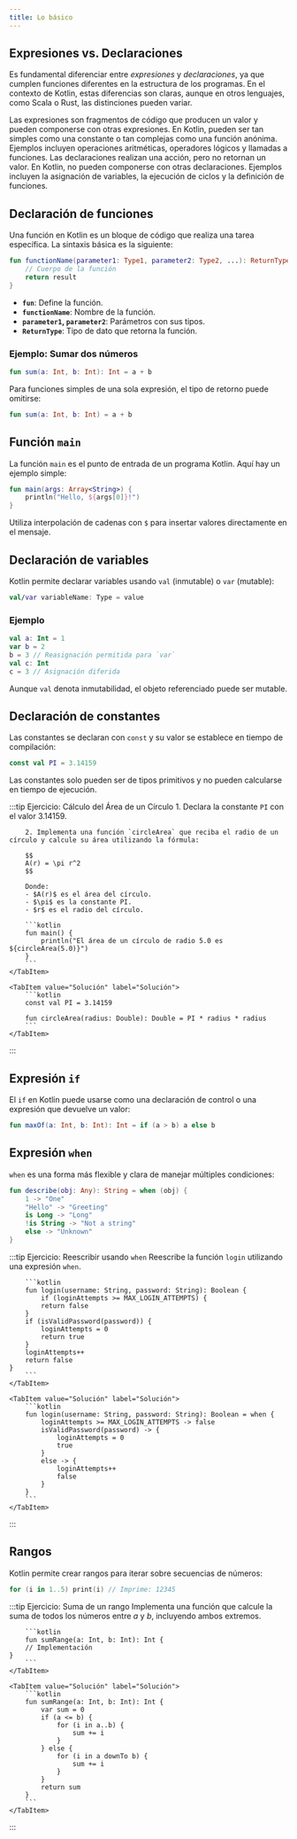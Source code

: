 ```yaml
---
title: Lo básico
---
```



<ReadingTime/>

## Expresiones vs. Declaraciones

Es fundamental diferenciar entre *expresiones* y *declaraciones*, ya que cumplen funciones diferentes en la estructura de los programas. En el contexto de Kotlin, estas diferencias son claras, aunque en otros lenguajes, como Scala o Rust, las distinciones pueden variar.

<Definition title="Expresiones">
  Las expresiones son fragmentos de código que producen un valor y pueden componerse con otras expresiones. En Kotlin, pueden ser tan simples como una constante o tan complejas como una función anónima. Ejemplos incluyen operaciones aritméticas, operadores lógicos y llamadas a funciones.
</Definition>

<Definition title="Declaraciones">
  Las declaraciones realizan una acción, pero no retornan un valor. En Kotlin, no pueden componerse con otras declaraciones. Ejemplos incluyen la asignación de variables, la ejecución de ciclos y la definición de funciones.
</Definition>

## Declaración de funciones

Una función en Kotlin es un bloque de código que realiza una tarea específica. La sintaxis básica es la siguiente:

```kotlin
fun functionName(parameter1: Type1, parameter2: Type2, ...): ReturnType {
    // Cuerpo de la función
    return result
}
```

- **`fun`**: Define la función.
- **`functionName`**: Nombre de la función.
- **`parameter1`, `parameter2`**: Parámetros con sus tipos.
- **`ReturnType`**: Tipo de dato que retorna la función.

### Ejemplo: Sumar dos números

```kotlin
fun sum(a: Int, b: Int): Int = a + b
```

Para funciones simples de una sola expresión, el tipo de retorno puede omitirse:

```kotlin
fun sum(a: Int, b: Int) = a + b
```

## Función `main`

La función `main` es el punto de entrada de un programa Kotlin. Aquí hay un ejemplo simple:

```kotlin
fun main(args: Array<String>) {
    println("Hello, ${args[0]}!")
}
```

Utiliza interpolación de cadenas con `$` para insertar valores directamente en el mensaje.

## Declaración de variables

Kotlin permite declarar variables usando `val` (inmutable) o `var` (mutable):

```kotlin
val/var variableName: Type = value
```

### Ejemplo

```kotlin
val a: Int = 1
var b = 2
b = 3 // Reasignación permitida para `var`
val c: Int
c = 3 // Asignación diferida
```

Aunque `val` denota inmutabilidad, el objeto referenciado puede ser mutable.

## Declaración de constantes

Las constantes se declaran con `const` y su valor se establece en tiempo de compilación:

```kotlin
const val PI = 3.14159
```

Las constantes solo pueden ser de tipos primitivos y no pueden calcularse en tiempo de ejecución.

:::tip Ejercicio: Cálculo del Área de un Círculo
<Tabs>
    <TabItem value="Enunciado" label="Enunciado">
        1. Declara la constante `PI` con el valor $3.14159$.

        2. Implementa una función `circleArea` que reciba el radio de un círculo y calcule su área utilizando la fórmula:

        $$
        A(r) = \pi r^2
        $$

        Donde:
        - $A(r)$ es el área del círculo.
        - $\pi$ es la constante PI.
        - $r$ es el radio del círculo.

        ```kotlin
        fun main() {
            println("El área de un círculo de radio 5.0 es ${circleArea(5.0)}")
        }
        ```
    </TabItem>

    <TabItem value="Solución" label="Solución">
        ```kotlin
        const val PI = 3.14159

        fun circleArea(radius: Double): Double = PI * radius * radius
        ```
    </TabItem>
</Tabs>
:::

## Expresión `if`

El `if` en Kotlin puede usarse como una declaración de control o una expresión que devuelve un valor:

```kotlin
fun maxOf(a: Int, b: Int): Int = if (a > b) a else b
```

## Expresión `when`

`when` es una forma más flexible y clara de manejar múltiples condiciones:

```kotlin
fun describe(obj: Any): String = when (obj) {
    1 -> "One"
    "Hello" -> "Greeting"
    is Long -> "Long"
    !is String -> "Not a string"
    else -> "Unknown"
}
```

:::tip Ejercicio: Reescribir usando `when`
<Tabs>
    <TabItem value="Enunciado" label="Enunciado">
        Reescribe la función `login` utilizando una expresión `when`.

        ```kotlin
        fun login(username: String, password: String): Boolean {
            if (loginAttempts >= MAX_LOGIN_ATTEMPTS) {
            return false
        }
        if (isValidPassword(password)) {
            loginAttempts = 0
            return true
        }
        loginAttempts++
        return false
    }
        ```
    </TabItem>

    <TabItem value="Solución" label="Solución">
        ```kotlin
        fun login(username: String, password: String): Boolean = when {
            loginAttempts >= MAX_LOGIN_ATTEMPTS -> false
            isValidPassword(password) -> {
                loginAttempts = 0
                true
            }
            else -> {
                loginAttempts++
                false
            }
        }
        ```
    </TabItem>
</Tabs>
:::

## Rangos

Kotlin permite crear rangos para iterar sobre secuencias de números:

```kotlin
for (i in 1..5) print(i) // Imprime: 12345
```

:::tip Ejercicio: Suma de un rango
<Tabs>
    <TabItem value="Enunciado" label="Enunciado">
        Implementa una función que calcule la suma de todos los números entre $a$ y $b$, incluyendo ambos extremos.

        ```kotlin
        fun sumRange(a: Int, b: Int): Int {
        // Implementación
    }
        ```
    </TabItem>

    <TabItem value="Solución" label="Solución">
        ```kotlin
        fun sumRange(a: Int, b: Int): Int {
            var sum = 0
            if (a <= b) {
                for (i in a..b) {
                    sum += i
                }
            } else {
                for (i in a downTo b) {
                    sum += i
                }
            }
            return sum
        }
        ```
    </TabItem>
</Tabs>
:::
